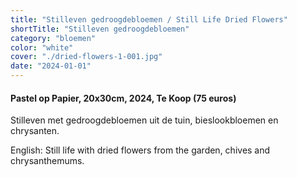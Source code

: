 ```yaml
---
title: "Stilleven gedroogdebloemen / Still Life Dried Flowers"
shortTitle: "Stilleven gedroogdebloemen"
category: "bloemen"
color: "white"
cover: "./dried-flowers-1-001.jpg"
date: "2024-01-01"
---
```

    
#### Pastel op Papier, 20x30cm, 2024, Te Koop (75 euros)
Stilleven met gedroogdebloemen uit de tuin, bieslookbloemen en chrysanten.


English: Still life with dried flowers from the garden, chives and chrysanthemums.